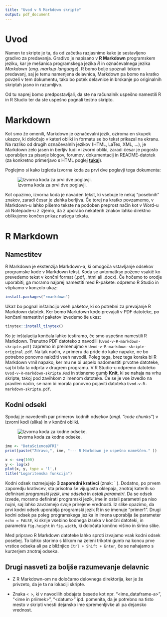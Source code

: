 ```yaml
---
title: "Uvod v R Markdown skripte"
output: pdf_document
---
```


# Uvod
Namen te skripte je ta, da od začetka razjasnimo kako je sestavljeno gradivo za predavanja. Gradivo je napisano v **R Markdown** programskem jeziku, kar je mešanica programskega jezika *R* in označevalnega jezika *Markdown* (*ang. markup language*). R bomo bolje spoznali tekom predavanj, saj je temu namenjena delavnica, Markdown pa bomo na kratko povzeli v tem dokumentu, tako bo potek delavnice in brskanje po originalnih skriptah jasno in razumljivo.

Od tu naprej bomo predpostavljali, da ste na računalnik uspešno namestili R in R Studio ter da ste uspešno pognali testno skripto.

# Markdown
Kot smo že omenili, Markdown je označevalni jezik, oziroma en skupek ukazov, ki določajo v kateri obliki in formatu se bo tekst prikazal na ekranu. Na razliko od drugih označevalnih jezikov (HTML, LaTex, XML, ...), je Markdown zelo jasen in berljiv tudi v izvorni obliki, zaradi česar je pogosto uporabljen za pisanje blogov, forumov, dokumentacij in README-datotek (za konkretno primerjavo s HTML poglej **[tukaj](https://en.wikipedia.org/wiki/Markdown)**).

Poglejmo si kako izgleda izvorna koda za prvi dve poglavji tega dokumenta:

![Izvorna koda za prvi dve poglavji.](primer_markdown.PNG)

Kot opazimo, izvorna koda je navaden tekst, ki vsebuje le nekaj "posebnih" znakov, zaradi česar je zlahka berljiva. Če torej na kratko povzamemo, v Markdown-u lahko pišemo tekste na podoben preprost način kot v Word-u ali Notepade-u z izjemo, da z uporabo nekaterih znakov lahko direktno oblikujemo končen prikaz našega teksta.

# R Markdown

## Namestitev
R Markdown je ekstenzija Markdown-a, ki omogoča vstavljanje odsekov programske kode v Markdown tekst. Koda se avtomatkso požene vsakič ko prevedemo tekst v končni format (.pdf, .html ali .docx). Če hočemo to orodje uporabiti, ga moramo najprej namestiti med R-pakete: odpremo R Studio in vtipkamo v konzolo ukaz:

```r
install.packages("rmarkdown")
```

Ukaz bo pognal inštalacijo vseh paketov, ki so potrebni za prevajanje R Markdown datotek. Ker bomo Markdown kodo prevajali v PDF datoteke, po končani namestitvi paketov izvedemo še ukaz:

```r
tinytex::install_tinytex()
```

Ko je inštalacija končala lahko testiramo, če smo uspešno namestili R Markdown. Trenutno PDF datoteko z navodili (`Uvod-v-R-markdown-skripte.pdf`) zapremo in preimenujmo v `Uvod-v-R-markdown-skripte-` `original.pdf`. Na tak način, v primeru da pride do kake napake, ne bo potrebno ponovno naložiti vseh navodil. Poleg tega, brez tega koraka bi R Markdown vrnil napako, ker mu ne bi uspelo nadomestiti prvotne datoteke, saj bi bila ta odprta v drugrem programu. V R Studio-u odpremo datoteko `Uvod-v-R-markdown-skripte.Rmd` in stisnemo gumb **Knit**, ki se nahaja na vrhu skripte, takoj pod zavihkom z imenom datoteke. Če se je vse izvedlo na pravilen način, se nam bi morala ponovno pojaviti datoteka `Uvod-v-R-markdown-skripte.pdf`.

## Kodni odseki
Spodaj je navedenih par primerov kodnih odsekov (*angl. "code chunks"*) v izvorni kodi (slika) in v končni obliki.

![Izvorna koda za kodne odseke.](kodni_odseki.PNG)

```r
ime <- "DataScience@FRI"
print(paste("Zdravo,", ime, "--- R Markdown je uspešno nameščen." ))
```

```r
x <- seq(100)
y <- log(x)
plot(x, y, type = 'l',)
title("Logaritemska funkcija")
```

Kodni odsek razmejujejo **3 zaporedni krativci** (znak: \` ). Dodatno, po prvem zaporedju krativcev, sta prisotna še vijugasta oklepaja, znotraj katerih so definirani *programski jezik*, *ime odseka* in *ostali parametri*. Da se odsek izvede, moramo definirati programski jezik, ime in ostali parametri pa niso nujni, saj lahko zavzamejo svoje prirejene vrednosti. Iz slike opazimo, da prvi kodni odsek uporablja programski jezik R in se imenuje "primer1". Drugi kodni odsek pa poleg programskega jezika in imena uporablja še parameter `echo = FALSE`, ki skrije vsebino kodnega izseka v končni datoteki, in parametra `fig.height` in `fig.width`, ki določata končno višino in širino slike.

Med pripravo R Markdown datoteke lahko sproti izvajamo vsak kodni odsek posebej. To lahko storimo s klikom na zeleni trikotni gumb na koncu prve vrstice odseka ali pa z bližnjico `Ctrl + Shift + Enter`, če se nahajamo s kurzerjem znotraj odseka.

## Drugi nasveti za boljše razumevanje delavnic

- Z R Markdown-om ne določamo delovnega direktorija, ker je že privzeto, da je ta na lokaciji skripte.

-  Znaka `< >`, ki v navodilih obdajata besede kot npr. "\<ime_dataframe-a\>", "\<ime in priimek\>", "\<datum\>" ipd. pomenita, da je potrebno na tisto mesto v skripti vnesti dejansko ime spremenljivke ali pa dejansko vrednost.

